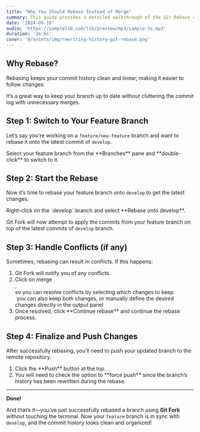 ```yaml
---
title: "Why You Should Rebase Instead of Merge"
summary: This guide provides a detailed walkthrough of the Git Rebase command using Git Fork, a visual Git client. Rebasing is one of Git’s two key methods for integrating changes between branches, with the other being git merge. While merges create a new commit that ties together branches, rebasing allows you to apply changes from one branch on top of another, effectively rewriting commit history in a cleaner, linear fashion..
date: '2024-09-19'
audio: 'https://samplelib.com/lib/preview/mp3/sample-3s.mp3'
duration: '2m 6s'
cover: '@/assets/img/rewriting-history-git-rebase.png'
---
```



## Why Rebase?

Rebasing keeps your commit history clean and linear, making it easier to follow changes. 

It’s a great way to keep your branch up to date without cluttering the commit log with unnecessary merges.

## Step 1: Switch to Your Feature Branch

Let’s say you're working on a `feature/new-feature` branch and want to rebase it onto the latest commit of `develop`.
<Figcaption src={step1} alt="switch-to-feature-branch">Select your feature branch from the **Branches** pane and **double-click** to switch to it.</Figcaption>

## Step 2: Start the Rebase

Now it’s time to rebase your feature branch onto `develop` to get the latest changes.

<Figcaption src={step2} alt="start-the-rebase">Right-click on the `develop` branch and select **Rebase onto develop**.</Figcaption>

Git Fork will now attempt to apply the commits from your feature branch on top of the latest commits of `develop` branch.

## Step 3: Handle Conflicts (if any)

Sometimes, rebasing can result in conflicts. If this happens:

1. <Figcaption src={step3} alt="handle-conflicts">Git Fork will notify you of any conflicts.</Figcaption>
2. <Figcaption src={step4} alt="resolve-conflicts">Click on merge</Figcaption>, <Figcaption src={step5} alt="selecting-which-changes-to-keep">so you can resolve conflicts by selecting which changes to keep.<br /> &nbsp;you can also keep both changes, or manually define the desired changes directly in the output panel</Figcaption>
3. <Figcaption src={step6} alt="continue-rebase">Once resolved, click **Continue rebase** and continue the rebase process.</Figcaption>


## Step 4: Finalize and Push Changes

After successfully rebasing, you’ll need to push your updated branch to the remote repository.

1. <Figcaption src={step7} alt="finalize-and-push-changes">Click the **Push** button at the top.</Figcaption>
2. <Figcaption src={step8} alt="force-push-since-history-has-been-rewritten">You will need to check the option to **force push** since the branch’s history has been rewritten during the rebase.</Figcaption>

---
**Done!**

And that’s it—you’ve just successfully rebased a branch using **Git Fork** without touching the terminal. 
Now your `feature` branch is in sync with `develop`, and the commit history looks clean and organized!
